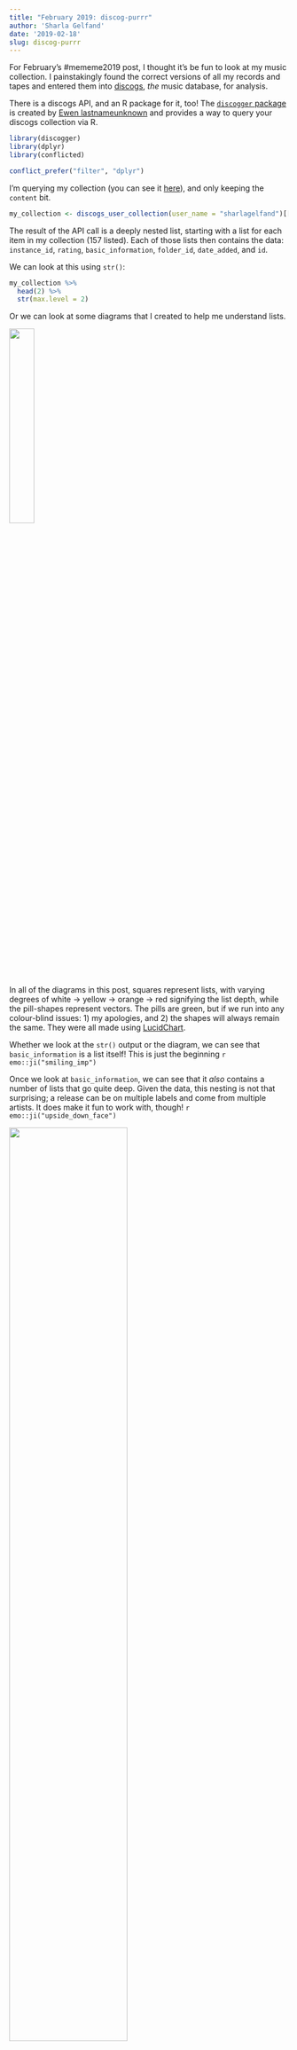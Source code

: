 ```yaml
---
title: "February 2019: discog-purrr"
author: 'Sharla Gelfand'
date: '2019-02-18'
slug: discog-purrr
---
```


For February's #mememe2019 post, I thought it's be fun to look at my music collection. I painstakingly found the correct versions of all my records and tapes and entered them into [discogs](https://www.discogs.com/), *the* music database, for analysis.

There is a discogs API, and an R package for it, too! The [`discogger` package](https://github.com/ewenme/discogger) is created by [Ewen lastnameunknown](https://twitter.com/ewen_) and provides a way to query your discogs collection via R.

```r
library(discogger)
library(dplyr)
library(conflicted)

conflict_prefer("filter", "dplyr")
```

I'm querying my collection (you can see it [here](https://www.discogs.com/user/sharlagelfand/collection)), and only keeping the `content` bit.

```r
my_collection <- discogs_user_collection(user_name = "sharlagelfand")[["content"]]
```

The result of the API call is a deeply nested list, starting with a list for each item in my collection (157 listed). Each of those lists then contains the data: `instance_id`, `rating`, `basic_information`, `folder_id`, `date_added`, and `id`. 

We can look at this using `str()`:

```r
my_collection %>%
  head(2) %>%
  str(max.level = 2)
```

Or we can look at some diagrams that I created to help me understand lists. 

![](initial_list.png){width=30%}

In all of the diagrams in this post, squares represent lists, with varying degrees of white -> yellow -> orange -> red signifying the list depth, while the pill-shapes represent vectors. The pills are green, but if we run into any colour-blind issues: 1) my apologies, and 2) the shapes will always remain the same. They were all made using [LucidChart](https://www.lucidchart.com/).

Whether we look at the `str()` output or the diagram, we can see that `basic_information` is a list itself! This is just the beginning `r emo::ji("smiling_imp")`

Once we look at `basic_information`, we can see that it *also* contains a number of lists that go quite deep. Given the data, this nesting is not that surprising; a release can be on multiple labels and come from multiple artists. It does make it fun to work with, though! `r emo::ji("upside_down_face")`

![](basic_information_list.png){width=65%}

```r
my_collection[[1]][["basic_information"]] %>%
  str()
```

For me, the first step is to extract the `basic_information` part only, and transpose it. `purrr:transpose()` "turns a list-of lists 'inside-out.'" I want to turn the list inside-out so that it starts to look more like a data frame, with a list of *variables* rather than a list of *records* (like, observations -- not `r emo::ji("cd")`).

```r
library(purrr)

basic_information <- my_collection %>%
  map("basic_information") %>%
  transpose()
```

Once we do that, the list looks totally different. Now we have a list that contains the *variables* from `basic_information`, and *each of those* is a list with 157 elements (lists) in them.

```r
basic_information %>%
  str(max.level = 1)
```

So,

1. Yes, this diagram is massive.
2. No, the exact data is not always the same from diagram to diagram `r emo::ji("information_desk_person")`
3. An empty list means there is no data. Some variables have missing data, e.g. sometimes there isn't `text` in `formats`. Sometimes `master_url` is missing, etc.

![](basic_information_transpose.png){width=100%}

Now I have a wayyy better idea of what all that ugly `str()` output (omitted here) means. The deep nesting in `descriptions` is horrifying, but I'm confident in my ability to do it `r emo::ji("muscle")`.

The next step is to make that list into a tibble, and only keep the variables I care about. Once we do that, it's a little less hectic to look at.

```r
basic_information_tibble <- basic_information %>%
  as_tibble() %>%
  select(id, title, artists, formats)

head(basic_information_tibble)
```

Did somebody say list-cols? `r emo::ji("yum")`

![](basic_information_tibble.png){width=80%}

The easiest thing to tackle next are the `id` and `title` columns. Every release has only one of each, so we can unlist these and turn the columns into... non-list-cols? reg-cols.

```r
basic_information_id_title_unlist <- basic_information_tibble %>% 
  mutate_at(vars(id, title), unlist)

head(basic_information_id_title_unlist)
```

("sorry" about the third item -- it's a [great record!](https://goodthrob.bandcamp.com/album/fuck-off))

I've coloured them in blue now, to indicate they're no longer lists (not differentiating between integer and character, though).

![](unlist_id_title.png){width=80%}

To make `artists` workable, I'm transposing it, just like we did with the original list. 

```r
basic_information_artists_transpose <- basic_information_id_title_unlist %>%
  mutate(artists = map(artists, transpose))

head(basic_information_artists_transpose)
```

It looks a little different in the tibble printing, but tough to tell what's going on. Instead of a list for each artist that contains `name`, `entity_type`, etc, now *each of those* are lists that contain information on each artist.

So, if there are two artists on a release, their names will both appear under `name`, rather than having a list for each, and each with a `name` element.

![](transpose_artists.png){width=80%}

The last column to work with is `formats`, arguably the ugliest one! I actually *don't* want to transpose it, because `descriptions` is already in the format we want. If we transpose it, then it'll turn *that* inside out, which is... not good. Believe me, I spent a while playing with it before I realized what was happening `r emo::ji("see_no_evil")`.

We want to *unlist* `formats`, just like we did for `id` and `title`. The only difference is that we just want to remove the *first* listing hierarchy, so we'll set `recursive = FALSE`.

The reason that we can do this to `formats` is because it's unnecessarily nested. Unlike `artists`, there are no cases where there's more than one format attached to a release, so the nested list isn't necessary.

```r
basic_information_formats_unlist <- basic_information_artists_transpose %>%
  mutate(formats = unlist(formats, recursive = FALSE))

head(basic_information_formats_unlist)
```

But just like for `artists`, now the actual elements are at the top level of the list, rather than being buried.

![](unlist_formats.png){width=80%}

You thought we were done?! Ha! We still need to get information *out* of `artists` and `formats`.

I want to get the `id` from `artists` so that (eventually), I can use the API again to get *even more* information about the artist.

```r
basic_information_tidying <- basic_information_formats_unlist %>%
  mutate(artists_id = map(artists, "id")) %>%
  select(-artists)

basic_information_tidying %>%
  head()
```

But this isn't quite it. `artists_id` is still a list of lists.

```r
basic_information_tidying <- basic_information_tidying %>%
  mutate(artists_id = map(artists_id, unlist))

head(basic_information_tidying)
```

Now it's a list of integer vectors. This is, I think, the kind of "list-col" that I'm more familiar with. This is the lego-game-of-thrones-horse-on-a-balcony kind of list-col.

I've tried to illustrate the difference here. The little circles mean it's a character vector with two elements.

![](map_artist_id.png){width=80%}

I also want the `name` and `descriptions` bits from `formats`. 

`name` is really easy because it's just a character vector, and never contains multiple elements.

```r
basic_information_tidying <- basic_information_tidying %>%
  mutate(format_name = map_chr(formats, "name"))

head(basic_information_tidying)
```

![](map_format_name.png){width=55%}

Finally, `descriptions`, for all the headache it's been, is the exact same to extract as `artists_id`. I've set `.default = FALSE` in case any are missing. `NA`s are a lot easier to work with than `NULL`s later on (endless thank you to Jenny Bryan, not only for absolutely everything I know about lists and purrr, but for telling me about this argument).

```r
basic_information_tidying <- basic_information_tidying %>%
  mutate(format_description = map(formats, "descriptions", .default = NA),
         format_description = map(format_description, unlist))
```

![](map_format_description.png){width=85%}

With a little renaming and reordering, our final dataset looks like this:

```r
basic_information_tidy <- basic_information_tidying %>%
    select(release_id = id, title, artists_id, format_description, format_name)

head(basic_information_tidy)
```

```r
saveRDS(basic_information_tidy, here::here("content", "posts", "2019-02-18-february-2019-discog-purrr", "basic_information_tidy.rds"))
```

![](collection_tidy.png){width=70%}

What are we going to do with it? That's a topic for another post `r emo::ji("wave")`.
